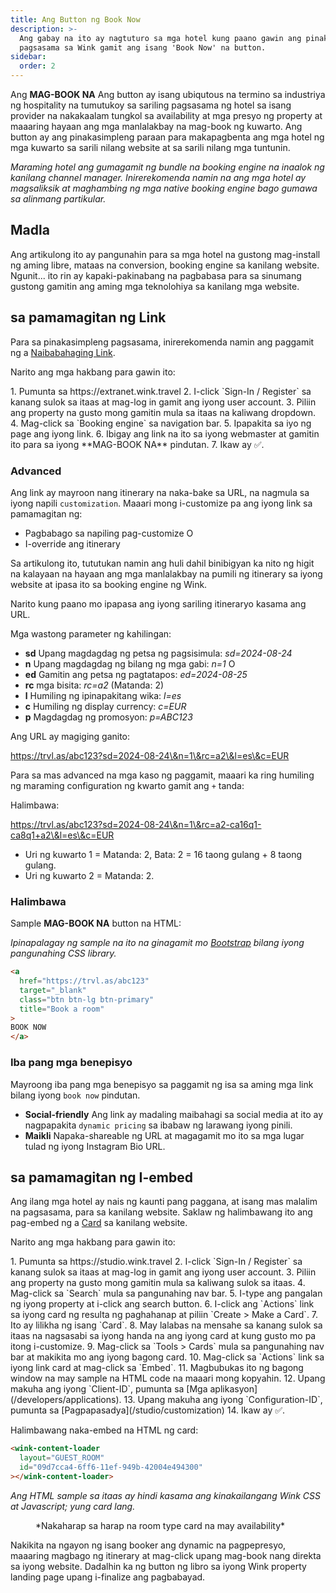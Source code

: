 ```yaml
---
title: Ang Button ng Book Now
description: >-
  Ang gabay na ito ay nagtuturo sa mga hotel kung paano gawin ang pinakasimpleng
  pagsasama sa Wink gamit ang isang 'Book Now' na button.
sidebar:
  order: 2
---
```


Ang **MAG-BOOK NA** Ang button ay isang ubiqutous na termino sa industriya ng hospitality na tumutukoy sa sariling pagsasama ng hotel sa isang provider na nakakaalam tungkol sa availability at mga presyo ng property at maaaring hayaan ang mga manlalakbay na mag-book ng kuwarto. Ang button ay ang pinakasimpleng paraan para makapagbenta ang mga hotel ng mga kuwarto sa sarili nilang website at sa sarili nilang mga tuntunin.

*Maraming hotel ang gumagamit ng bundle na booking engine na inaalok ng kanilang channel manager. Inirerekomenda namin na ang mga hotel ay magsaliksik at maghambing ng mga native booking engine bago gumawa sa alinmang partikular.*

## Madla

Ang artikulong ito ay pangunahin para sa mga hotel na gustong mag-install ng aming libre, mataas na conversion, booking engine sa kanilang website.
Ngunit... ito rin ay kapaki-pakinabang na pagbabasa para sa sinumang gustong gamitin ang aming mga teknolohiya sa kanilang mga website.

## sa pamamagitan ng Link

Para sa pinakasimpleng pagsasama, inirerekomenda namin ang paggamit ng a [Naibabahaging Link](/studio/shareable-links).

Narito ang mga hakbang para gawin ito:

<Steps>
  1. Pumunta sa https://extranet.wink.travel
  2. I-click `Sign-In / Register` sa kanang sulok sa itaas at mag-log in gamit ang iyong user account.
  3. Piliin ang property na gusto mong gamitin mula sa itaas na kaliwang dropdown.
  4. Mag-click sa `Booking engine` sa navigation bar.
  5. Ipapakita sa iyo ng page ang iyong link.
  6. Ibigay ang link na ito sa iyong webmaster at gamitin ito para sa iyong **MAG-BOOK NA** pindutan.
  7. Ikaw ay ✅.
</Steps>


### Advanced

Ang link ay mayroon nang itinerary na naka-bake sa URL, na nagmula sa iyong napili `customization`.
Maaari mong i-customize pa ang iyong link sa pamamagitan ng:

* Pagbabago sa napiling pag-customize O
* I-override ang itinerary

Sa artikulong ito, tututukan namin ang huli dahil binibigyan ka nito ng higit na kalayaan na hayaan ang mga manlalakbay na pumili ng itinerary sa iyong website at ipasa ito sa booking engine ng Wink.

Narito kung paano mo ipapasa ang iyong sariling itineraryo kasama ang URL.

Mga wastong parameter ng kahilingan:

* **sd** Upang magdagdag ng petsa ng pagsisimula: *sd=2024-08-24*
* **n** Upang magdagdag ng bilang ng mga gabi: *n=1* O
* **ed** Gamitin ang petsa ng pagtatapos: *ed=2024-08-25*
* **rc** mga bisita: *rc=a2* (Matanda: 2)
* **l** Humiling ng ipinapakitang wika: *l=es*
* **c** Humiling ng display currency: *c=EUR*
* **p** Magdagdag ng promosyon: *p=ABC123*

Ang URL ay magiging ganito:

https://trvl.as/abc123?sd=2024-08-24\&n=1\&rc=a2\&l=es\&c=EUR

Para sa mas advanced na mga kaso ng paggamit, maaari ka ring humiling ng maraming configuration ng kwarto gamit ang `+` tanda:

Halimbawa:

https://trvl.as/abc123?sd=2024-08-24\&n=1\&rc=a2-ca16q1-ca8q1+a2\&l=es\&c=EUR

* Uri ng kuwarto 1 = Matanda: 2, Bata: 2 = 16 taong gulang + 8 taong gulang.
* Uri ng kuwarto 2 = Matanda: 2.

### Halimbawa

Sample **MAG-BOOK NA** button na HTML:

*Ipinapalagay ng sample na ito na ginagamit mo [Bootstrap](https://getbootstrap.com) bilang iyong pangunahing CSS library.*

```html
<a
  href="https://trvl.as/abc123"
  target="_blank"
  class="btn btn-lg btn-primary"
  title="Book a room"
>
BOOK NOW
</a>
```

### Iba pang mga benepisyo

Mayroong iba pang mga benepisyo sa paggamit ng isa sa aming mga link bilang iyong `book now` pindutan.

* **Social-friendly** Ang link ay madaling maibahagi sa social media at ito ay nagpapakita `dynamic pricing` sa ibabaw ng larawang iyong pinili.
* **Maikli** Napaka-shareable ng URL at magagamit mo ito sa mga lugar tulad ng iyong Instagram Bio URL.

## sa pamamagitan ng I-embed

Ang ilang mga hotel ay nais ng kaunti pang paggana, at isang mas malalim na pagsasama, para sa kanilang website. Saklaw ng halimbawang ito ang pag-embed ng a [Card](/studio/cards) sa kanilang website.

Narito ang mga hakbang para gawin ito:

<Steps>
  1. Pumunta sa https://studio.wink.travel
  2. I-click `Sign-In / Register` sa kanang sulok sa itaas at mag-log in gamit ang iyong user account.
  3. Piliin ang property na gusto mong gamitin mula sa kaliwang sulok sa itaas.
  4. Mag-click sa `Search` mula sa pangunahing nav bar.
  5. I-type ang pangalan ng iyong property at i-click ang search button.
  6. I-click ang `Actions` link sa iyong card ng resulta ng paghahanap at piliin `Create > Make a Card`.
  7. Ito ay lilikha ng isang `Card`.
  8. May lalabas na mensahe sa kanang sulok sa itaas na nagsasabi sa iyong handa na ang iyong card at kung gusto mo pa itong i-customize.
  9. Mag-click sa `Tools > Cards` mula sa pangunahing nav bar at makikita mo ang iyong bagong card.
  10. Mag-click sa `Actions` link sa iyong link card at mag-click sa `Embed`.
  11. Magbubukas ito ng bagong window na may sample na HTML code na maaari mong kopyahin.
  12. Upang makuha ang iyong `Client-ID`, pumunta sa [Mga aplikasyon](/developers/applications).
  13. Upang makuha ang iyong `Configuration-ID`, pumunta sa [Pagpapasadya](/studio/customization)
  14. Ikaw ay ✅.
</Steps>


Halimbawang naka-embed na HTML ng card:

```html
<wink-content-loader
  layout="GUEST_ROOM"
  id="09d7cca4-6ff6-11ef-949b-42004e494300"
></wink-content-loader>
```

*Ang HTML sample sa itaas ay hindi kasama ang kinakailangang Wink CSS at Javascript; yung card lang.*

<figure>
  <CloudinaryImage width="350" height="829" resize="scale" quality="best" alt="Preview ng card" src="academy/card-example" errorImage="noimage_opaque_nyrtl0.png" />

  <figcaption>*Nakaharap sa harap na room type card na may availability*</figcaption>
</figure>


Nakikita na ngayon ng isang booker ang dynamic na pagpepresyo, maaaring magbago ng itinerary at mag-click upang mag-book nang direkta sa iyong website. Dadalhin ka ng button ng libro sa iyong Wink property landing page upang i-finalize ang pagbabayad.

